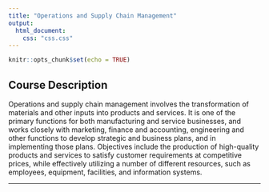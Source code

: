 ```yaml
---
title: "Operations and Supply Chain Management"
output:
  html_document:
    css: "css.css"
---
```


```r
knitr::opts_chunk$set(echo = TRUE)
```

## Course Description

Operations and supply chain management involves the transformation of materials and other inputs into products and services. It is one of the primary functions for both manufacturing and service businesses, and works closely with marketing, finance and accounting, engineering and other functions to develop strategic and business plans, and in implementing those plans. Objectives include the production of high-quality products and services to satisfy customer requirements at competitive prices, while effectively utilizing a number of different resources, such as employees, equipment, facilities, and information systems.

__________